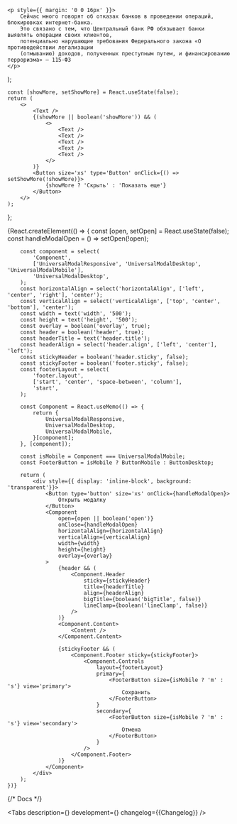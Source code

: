 


<Meta title='Components/UniversalModal' id='UniversalModal' />

    <p style={{ margin: '0 0 16px' }}>
        Сейчас много говорят об отказах банков в проведении операций, блокировках интернет-банка.
        Это связано с тем, что Центральный банк РФ обязывает банки выявлять операции своих клиентов,
        потенциально нарушающие требования Федерального закона «О противодействии легализации
        (отмыванию) доходов, полученных преступным путем, и финансированию терроризма» — 115-ФЗ
    </p>
);

    const [showMore, setShowMore] = React.useState(false);
    return (
        <>
            <Text />
            {(showMore || boolean('showMore')) && (
                <>
                    <Text />
                    <Text />
                    <Text />
                    <Text />
                    <Text />
                </>
            )}
            <Button size='xs' type='Button' onClick={() => setShowMore(!showMore)}>
                {showMore ? 'Скрыть' : 'Показать еще'}
            </Button>
        </>
    );
};

<Story name='UniversalModal'>
    {React.createElement(() => {
        const [open, setOpen] = React.useState(false);
        const handleModalOpen = () => setOpen(!open);

        const component = select(
            'Component',
            ['UniversalModalResponsive', 'UniversalModalDesktop', 'UniversalModalMobile'],
            'UniversalModalDesktop',
        );
        const horizontalAlign = select('horizontalAlign', ['left', 'center', 'right'], 'center');
        const verticalAlign = select('verticalAlign', ['top', 'center', 'bottom'], 'center');
        const width = text('width', '500');
        const height = text('height', '500');
        const overlay = boolean('overlay', true);
        const header = boolean('header', true);
        const headerTitle = text('header.title');
        const headerAlign = select('header.align', ['left', 'center'], 'left');
        const stickyHeader = boolean('header.sticky', false);
        const stickyFooter = boolean('footer.sticky', false);
        const footerLayout = select(
            'footer.layout',
            ['start', 'center', 'space-between', 'column'],
            'start',
        );

        const Component = React.useMemo(() => {
            return {
                UniversalModalResponsive,
                UniversalModalDesktop,
                UniversalModalMobile,
            }[component];
        }, [component]);

        const isMobile = Component === UniversalModalMobile;
        const FooterButton = isMobile ? ButtonMobile : ButtonDesktop;

        return (
            <div style={{ display: 'inline-block', background: 'transparent'}}>
                <Button type='button' size='xs' onClick={handleModalOpen}>
                    Открыть модалку
                </Button>
                <Component
                    open={open || boolean('open')}
                    onClose={handleModalOpen}
                    horizontalAlign={horizontalAlign}
                    verticalAlign={verticalAlign}
                    width={width}
                    height={height}
                    overlay={overlay}
                >
                    {header && (
                        <Component.Header
                            sticky={stickyHeader}
                            title={headerTitle}
                            align={headerAlign}
                            bigTitle={boolean('bigTitle', false)}
                            lineClamp={boolean('lineClamp', false)}
                        />
                    )}
                    <Component.Content>
                        <Content />
                    </Component.Content>

                    {stickyFooter && (
                        <Component.Footer sticky={stickyFooter}>
                            <Component.Controls
                                layout={footerLayout}
                                primary={
                                    <FooterButton size={isMobile ? 'm' : 's'} view='primary'>
                                        Сохранить
                                    </FooterButton>
                                }
                                secondary={
                                    <FooterButton size={isMobile ? 'm' : 's'} view='secondary'>
                                        Отмена
                                    </FooterButton>
                                }
                            />
                        </Component.Footer>
                    )}
                </Component>
            </div>
        );
    })}

</Story>

{/* Docs */}

<ComponentHeader
    name='UniversalModal'
    children='Модальное окно. Используется для отображения контента в модальном слое.'
/>

<Tabs
    description={<Description />}
    development={<Development />}
    changelog={<Markdown>{Changelog}</Markdown>}
/>

